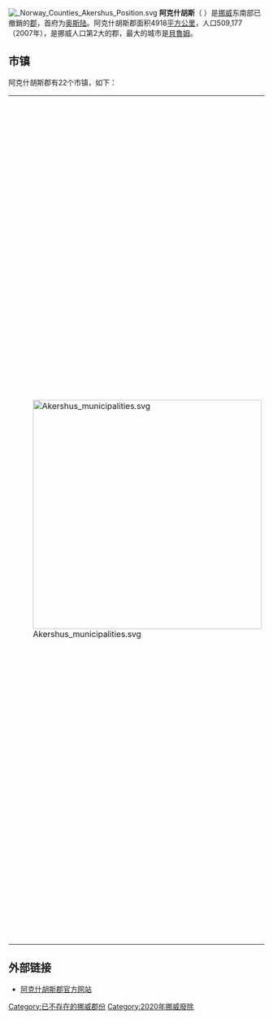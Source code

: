 [[File:_Norway_Counties_Akershus_Position.svg|thumb]]
'''阿克什胡斯'''（{{lang-no|Akershus}} {{audio|Akershus.ogg|聆听}}）是[[挪威|挪威]]东南部已撤銷的[[挪威行政區劃|郡]]，首府为[[奥斯陆|奥斯陆]]。阿克什胡斯郡面积4918[[平方公里|平方公里]]，人口509,177（2007年），是挪威人口第2大的郡，最大的城市是[[貝魯姆|貝魯姆]]。

== 市镇 ==
阿克什胡斯郡有22个市镇，如下：
{|
| [[File:Akershus_municipalities.svg|450px]]
|
# [[阿斯克爾|阿斯克爾]]（{{lang|no|Asker}}）
# [[艾于什庫格-赫蘭|艾于什庫格-赫蘭]]（{{lang|no|Aurskog-Høland}}）
# [[貝魯姆|貝魯姆]]（{{lang|no|Bærum}}）
# [[埃茲伏爾|埃茲伏爾]]（{{lang|no|Eidsvoll}}）
# [[埃內巴克|埃內巴克]]（{{lang|no|Enebakk}}）
# [[費特_(挪威)|費特]]（{{lang|no|Fet}}）
# [[弗龍_(挪威)|弗龍]]（{{lang|no|Frogn}}）
# [[耶爾呂姆|耶爾呂姆]]（{{lang|no|Gjerdrum}}）
# [[許達爾|許達爾]]（{{lang|no|Hurdal}}）
# [[勒倫斯科格|勒倫斯科格]]（{{lang|no|Lørenskog}}）
# [[南內斯塔|南內斯塔]]（{{lang|no|Nannestad}}）
# [[內斯_(阿克什胡斯郡)|內斯]]（{{lang|no|Nes}}）
# [[內索登|內索登]]（{{lang|no|Nesodden}}）
# [[尼特達爾|尼特達爾]]（{{lang|no|Nittedal}}）
# [[奧普佩戈爾|奧普佩戈爾]]（{{lang|no|Oppegård}}）
# [[雷靈恩|雷靈恩]]（{{lang|no|Rælingen}}）
# [[謝斯莫|謝斯莫]]（{{lang|no|Skedsmo}}）
# [[希_(挪威)|希]]（{{lang|no|Ski}}）
# [[瑟呂姆|瑟呂姆]]（{{lang|no|Sørum}}）
# [[于爾倫薩克爾|-{于}-爾倫薩克爾]]（{{lang|no|Ullensaker}}）
# [[韋斯特比|韋斯特比]]（{{lang|no|Vestby}}）
# [[奧斯_(挪威)|奧斯]]（{{lang|no|Ås}}）
|}

== 外部链接 ==
* [http://www.akershus.no 阿克什胡斯郡官方网站] {{Wayback|url=http://www.akershus.no/ |date=20191228093839 }}

{{Akershus}}
{{Authority control}}

{{DEFAULTSORT:Akershus}}
[[Category:已不存在的挪威郡份|Category:已不存在的挪威郡份]]
[[Category:2020年挪威廢除|Category:2020年挪威廢除]]

{{Norway-geo-stub}}